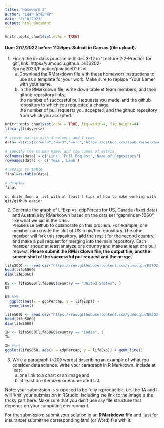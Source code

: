 ```yaml
---
title: 'Homework 3'
author: "Leah Greiner"
date: "2/10/2023"
output: html_document
---
```


```r
knitr::opts_chunk$set(echo = TRUE)
```

#### Due: 2/17/2022 before 11:59pm. Submit in Canvas (file upload).

1. Finish the in-class practice in Slides 3-12 in "Lecture 2-2-Practice for git", link: https://yumouqiu.github.io/DS202-Spring2023/Practice/practice01.html  
    a. Download the RMarkdown file with these homework instructions to use as a template for your work. Make sure to replace "Your Name" with your name.  
    b. In the RMarkdown file, write down table of team members, and their github repository links;   
the number of successful pull requests you made, and the github repository to which you requested a change;  
the number of pull requests you accepted, and the github repository from which you accepted.

```r
knitr::opts_chunk$set(echo = TRUE, fig.width=4, fig.height=4)
library(tidyverse)
```

```r
# create matrix with 4 columns and 4 rows
data= matrix(c("word","word","word","https://github.com/leahgreiner/homework03","word","word"), ncol=3, byrow=TRUE)
 
# specify the column names and row names of matrix
colnames(data) = c('Link','Pull Request','Name of Repository')
rownames(data) <- c('Tess','Leah')
 
# assign to table
final=as.table(data)
 
# display
final
```
    c. Write down a list with at least 3 tips of how to make working with git/github easier  




2. Generate the graph of LifExp vs. gdpPercap for US, Canada (fixed data) and Australia by RMarkdown based on the data set "gapminder-5060", like what we did in the class.  
Please use Github to collaborate on this problem. For example, one member can create the plot of US in his/her repository. The other member will fork this repository, add the result for the second country, and make a pull request for merging into the main repository. Each member should at least analyze one country and make at least one pull request. **Please submit the RMarkdown file, the output file, and the screen shot of the successful pull request and the merge.**
```r
life5060 <- read.csv("https://raw.githubusercontent.com/yumouqiu/DS202-Spring2023/main/Lecture1_collaborative-environment/data/gapminder-5060.csv")
head(life5060)
dim(life5060)
```

```r
US <- life5060[life5060$country == "United States", ]
US
```

```r
US %>% 
  ggplot(aes(x = gdpPercap, y = lifeExp)) +
  geom_line()
```














```r
life5060 <- read.csv("https://raw.githubusercontent.com/yumouqiu/DS202-Spring2023/main/Lecture1_collaborative-environment/data/gapminder-5060.csv")
head(life5060)
dim(life5060)
```


```r
IN <- life5060[life5060$country == "India", ]
IN
```

```r
IN #%>% 
ggplot(life5060, aes(x = gdpPercap, y = lifeExp)) + geom_line()
```








3. Write a paragraph (~200 words) describing an example of what you consider data science. Write your paragraph in R Markdown. Include at least 
    a. one link to a chart or an image and 
    b. at least one itemized or enumerated list.








Note: your submission is supposed to be fully reproducible, i.e. the TA and I will 'knit' your submission in RStudio. Including the link to the image is the tricky part here. Make sure that you don't use any file structure that depends on your computing environment.


For the submission: submit your solution in an **R Markdown file** and (just for insurance) submit the corresponding html (or Word) file with it. 


